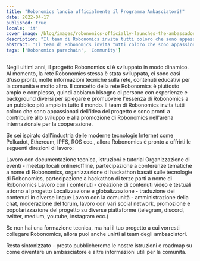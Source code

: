 ```yaml
---
title: "Robonomics lancia ufficialmente il Programma Ambasciatori!"
date: 2022-04-17
published: true
locale: 'it'
cover_image: /blog/images/robonomics-officially-launches-the-ambassador-program/cover.jpg
description: "Il team di Robonomics invita tutti coloro che sono appassionati dell'idea del progetto e sono pronti a contribuire allo sviluppo e alla promozione di Robonomics nell'arena internazionale per la cooperazione."
abstract: "Il team di Robonomics invita tutti coloro che sono appassionati dell'idea del progetto e sono pronti a contribuire allo sviluppo e alla promozione di Robonomics nell'arena internazionale per la cooperazione."
tags: ['Robonomics parachain', 'Community']
---
```


Negli ultimi anni, il progetto Robonomics si è sviluppato in modo dinamico. Al momento, la rete Robonomics stessa è stata sviluppata, ci sono casi d'uso pronti, molte informazioni tecniche sulla rete, contenuti educativi per la comunità e molto altro. Il concetto della rete Robonomics è piuttosto ampio e complesso, quindi abbiamo bisogno di persone con esperienze e background diversi per spiegare e promuovere l'essenza di Robonomics a un pubblico più ampio in tutto il mondo. Il team di Robonomics invita tutti coloro che sono appassionati dell'idea del progetto e sono pronti a contribuire allo sviluppo e alla promozione di Robonomics nell'arena internazionale per la cooperazione.

Se sei ispirato dall'industria delle moderne tecnologie Internet come Polkadot, Ethereum, IPFS, ROS ecc., allora Robonomics è pronto a offrirti le seguenti direzioni di lavoro:

<RoboList>

<RoboListItem>
Lavoro con documentazione tecnica, istruzioni e tutorial
</RoboListItem>

<RoboListItem>
Organizzazione di eventi - meetup locali online/offline, partecipazione a conferenze tematiche a nome di Robonomics, organizzazione di hackathon basati sulle tecnologie di Robonomics, partecipazione a hackathon di terze parti a nome di Robonomics
</RoboListItem>

<RoboListItem>
Lavoro con i contenuti - creazione di contenuti video e testuali attorno al progetto
</RoboListItem>

<RoboListItem>
Localizzazione e globalizzazione - traduzione dei contenuti in diverse lingue
</RoboListItem>

<RoboListItem>
Lavoro con la comunità - amministrazione della chat, moderazione del forum, lavoro con vari social network, promozione e popolarizzazione del progetto su diverse piattaforme (telegram, discord, twitter, medium, youtube, instagram ecc.)
</RoboListItem>

</RoboList>

Se non hai una formazione tecnica, ma hai il tuo progetto a cui vorresti collegare Robonomics, allora puoi anche unirti al team degli ambasciatori.

Resta sintonizzato - presto pubblicheremo le nostre istruzioni e roadmap su come diventare un ambasciatore e altre informazioni utili per la comunità.